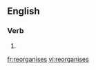 
==English==

===Verb===
{{head|en|verb form}}

# {{en-third-person singular of|reorganise}}

[[fr:reorganises]]
[[vi:reorganises]]